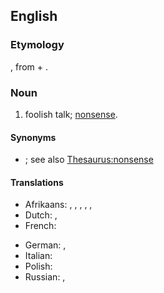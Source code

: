==English==

===Etymology===
{{bor|en|nl|pappekak|withtext=1}}, from {{der|en|dum|pappe|t=soft food}} + {{m|dum|kak|t=dung, excrement}}.

===Noun===
{{en-noun|-|s}}

# {{lb|en|colloquial}} foolish talk; [[nonsense]].

====Synonyms====
* {{l|en|balderdash}}; see also [[Thesaurus:nonsense]]

====Translations====
{{trans-top|nonsense}}
* Afrikaans: {{t|af|pappekak}}, {{t|af|nonsens}}, {{t|af|onsin}}, {{t|af|snert}}, {{t|af|twak}}, {{t|af|stront}}
* Dutch: {{t+|nl|onzin}}, {{t+|nl|nonsens}}
* French: {{t+|fr|baliverne|f}}
{{trans-mid}}
* German: {{t+|de|Quatsch|m}}, {{t+|de|Dünnschiss|m}}
* Italian: {{t+|it|stupidaggine|f}}
* Polish: {{t|pl|bzdury|f-p}}
* Russian: {{t+|ru|чепуха́|f}}, {{t+|ru|ерунда́|f}}
{{trans-bottom}}